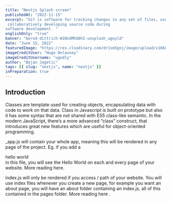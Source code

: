 ```yaml
---
title: "Nextjs Splash screen"
publishedAt: "2022-11-15"
excerpt: "Git is software for tracking changes in any set of files, usually used for coordinating work among programmers
 collaboratively developing source code during 
software development. "
englishOnly: "true"
banner: "bernd-dittrich-W1NsOMhU8hI-unsplash_ugoyld"
date: "June 15, 2022"
featuredImage: "https://res.cloudinary.com/dr1sm5gnj/image/upload/v1668795030/igutech/blogs/hugo-delauney-0RxFokMuY0k-unsplash_xs1xha.jpg"
imageCreditUser: "Hugo Delauney"
imageCreditUsername: "ugodly"
author: "Bojan Jagetic"
tags: [{ slug: "nextjs", name: "nextjs" }]
inPreparation: true
---
```


## Introduction

Classes are template used for creating objects, encapsulating data with code to work on that data.
Class in Javascript is built on prototype but also it has some syntax that are not shared with ES5 class-like semantic.
In the modern JavaScript, there’s a more advanced “class” construct, that introduces great new features which are useful for object-oriented programming.
<NewLine/>
  
_app.js will contain your whole app, meaning this will be rendered in any page of the project. Eg. if you add a <div>hello world</div> in this file, you will see the Hello World on each and every page of your website. More reading here.

index.js will only be rendered if you access / path of your website. You will use index files whenever you create a new page, for example you want an about page, you will have an about folder containing an index.js, all of this contained in the pages folder. More reading here .
